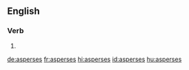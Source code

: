 ==English==

===Verb===
{{head|en|verb form}}

# {{en-third-person singular of|asperse}}

[[de:asperses]]
[[fr:asperses]]
[[hi:asperses]]
[[id:asperses]]
[[hu:asperses]]